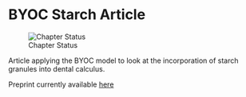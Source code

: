 # BYOC Starch Article

![Chapter Status](https://img.shields.io/badge/status-submission-blue)

Article applying the BYOC model to look at the incorporation of starch granules
into dental calculus.

Preprint currently available [here](https://www.biorxiv.org/content/10.1101/2021.10.27.466104v1)